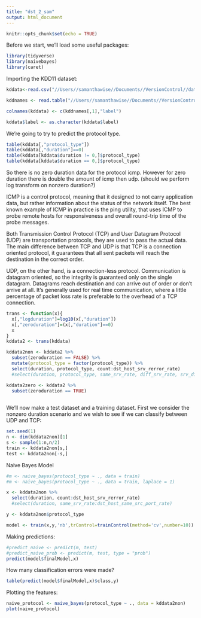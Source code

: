 ```yaml
---
title: "dst_2_sam"
output: html_document
---
```


```r
knitr::opts_chunk$set(echo = TRUE)
```

Before we start, we'll load some useful packages:

```r
library(tidyverse)
library(naivebayes)
library(caret)
```

Importing the KDD11 dataset:

```r
kddata<-read.csv("//Users//samanthawise//Documents//VersionControl//datasciencetoolbox//assignment_1//data//kddcup.data_10_percent") # edit path

kddnames <- read.table("//Users//samanthawise//Documents//VersionControl//datasciencetoolbox//assignment_1//data//kddcup.names",sep=":",skip=1,as.is=T) # edit path

colnames(kddata) <- c(kddnames[,1],"label")

kddata$label <- as.character(kddata$label)
```

We're going to try to predict the protocol type.

```r
table(kddata[,"protocol_type"])
table(kddata[,"duration"]==0)
table(kddata[kddata$duration != 0,]$protocol_type)
table(kddata[kddata$duration == 0,]$protocol_type)
```


So there is no zero duration data for the protocol icmp. However for zero duration there is double the amount of icmp then udp. (should we perform log transform on nonzero duration?)

ICMP is a control protocol, meaning that it designed to not carry application data, but rather information about the status of the network itself. The best known example of ICMP in practice is the ping utility, that uses ICMP to probe remote hosts for responsiveness and overall round-trip time of the probe messages.

Both Transmission Control Protocol (TCP) and User Datagram Protocol (UDP) are transportation protocols, they are used to pass the actual data. The main difference between TCP and UDP is that TCP is a connection oriented protocol, it guarantees that all sent packets will reach the destination in the correct order.

UDP, on the other hand, is a connection-less protocol. Communication is datagram oriented, so the integrity is guaranteed only on the single datagram. Datagrams reach destination and can arrive out of order or don't arrive at all. It's generally used for real time communication, where a little percentage of packet loss rate is preferable to the overhead of a TCP connection.

```r
trans <- function(x){
  x[,"logduration"]=log10(x[,"duration"])
  x[,"zeroduration"]=(x[,"duration"]==0)
  x
}
kddata2 <- trans(kddata)

kddata2non <- kddata2 %>%
  subset(zeroduration == FALSE) %>%
  mutate(protocol_type = factor(protocol_type)) %>%
  select(duration, protocol_type, count:dst_host_srv_rerror_rate)
  #select(duration, protocol_type, same_srv_rate, diff_srv_rate, srv_diff_host_rate, dst_host_count, dst_host_srv_count, dst_host_same_srv_rate, dst_host_diff_srv_rate, dst_host_same_src_port_rate)

kddata2zero <- kddata2 %>%
  subset(zeroduration == TRUE)
  
```

We'll now make a test dataset and a training dataset. First we consider the nonzero duration scenario and we wish to see if we can classify between UDP and TCP:


```r
set.seed(1)
n <- dim(kddata2non)[1]
s <- sample(1:n,n/2)
train <- kddata2non[s,]
test <- kddata2non[-s,]
```

Naive Bayes Model

```r
#m <- naive_bayes(protocol_type ~ ., data = train)
#m <- naive_bayes(protocol_type ~ ., data = train, laplace = 1)

x <- kddata2non %>%
  select(duration, count:dst_host_srv_rerror_rate)
  #select(duration, same_srv_rate:dst_host_same_src_port_rate)

y <- kddata2non$protocol_type

model <- train(x,y,'nb',trControl=trainControl(method='cv',number=10))
```

Making predictions:

```r
#predict_naive <- predict(m, test)
#predict_naive_prob <- predict(m, test, type = "prob")
predict(model$finalModel,x)
```

How many classification errors were made?

```r
table(predict(model$finalModel,x)$class,y)
```

Plotting the features:

```r

naive_protocol <- naive_bayes(protocol_type ~ ., data = kddata2non)
plot(naive_protocol)
```


